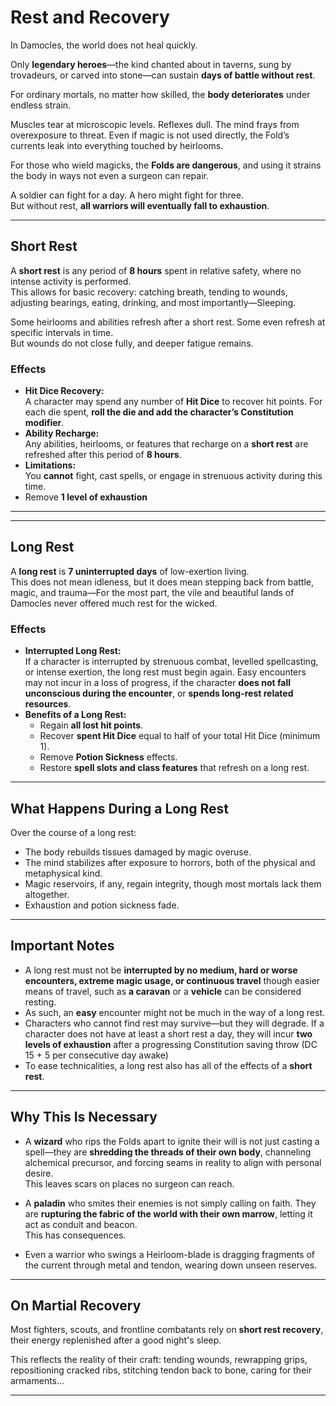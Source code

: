 # Rest and Recovery

In Damocles, the world does not heal quickly.

Only **legendary heroes**—the kind chanted about in taverns, sung by trovadeurs, or carved into stone—can sustain **days of battle without rest**.

For ordinary mortals, no matter how skilled, the **body deteriorates** under endless strain.

Muscles tear at microscopic levels. Reflexes dull. The mind frays from overexposure to threat. Even if magic is not used directly, the Fold’s currents leak into everything touched by heirlooms.

For those who wield magicks, the **Folds are dangerous**, and using it strains the body in ways not even a surgeon can repair.

A soldier can fight for a day. A hero might fight for three.  
But without rest, **all warriors will eventually fall to exhaustion**.

---

## Short Rest

A **short rest** is any period of **8 hours** spent in relative safety, where no intense activity is performed.  
This allows for basic recovery: catching breath, tending to wounds, adjusting bearings, eating, drinking, and most importantly—Sleeping.

Some heirlooms and abilities refresh after a short rest. Some even refresh at specific intervals in time.  
But wounds do not close fully, and deeper fatigue remains.

### Effects

- **Hit Dice Recovery:**  
  A character may spend any number of **Hit Dice** to recover hit points. For each die spent, **roll the die and add the character’s Constitution modifier**.
- **Ability Recharge:**  
  Any abilities, heirlooms, or features that recharge on a **short rest** are refreshed after this period of **8 hours**.
- **Limitations:**  
  You **cannot** fight, cast spells, or engage in strenuous activity during this time.
- Remove **1 level of exhaustion**

---

---

## Long Rest

A **long rest** is **7 uninterrupted days** of low-exertion living.  
This does not mean idleness, but it does mean stepping back from battle, magic, and trauma—For the most part, the vile and beautiful lands of Damocles never offered much rest for the wicked.

### Effects

- **Interrupted Long Rest:**  
  If a character is interrupted by strenuous combat, levelled spellcasting, or intense exertion, the long rest must begin again.
  Easy encounters may not incur in a loss of progress, if the character **does not fall unconscious during the encounter**, or **spends long-rest related resources**.
- **Benefits of a Long Rest:**
  - Regain **all lost hit points**.
  - Recover **spent Hit Dice** equal to half of your total Hit Dice (minimum 1).
  - Remove **Potion Sickness** effects.
  - Restore **spell slots and class features** that refresh on a long rest.

---

## What Happens During a Long Rest

Over the course of a long rest:

- The body rebuilds tissues damaged by magic overuse.
- The mind stabilizes after exposure to horrors, both of the physical and metaphysical kind.
- Magic reservoirs, if any, regain integrity, though most mortals lack them altogether.
- Exhaustion and potion sickness fade.

---

## Important Notes

- A long rest must not be **interrupted by no medium, hard or worse encounters, extreme magic usage, or continuous travel** though easier means of travel, such as **a caravan** or a **vehicle** can be considered resting.
- As such, an **easy** encounter might not be much in the way of a long rest.
- Characters who cannot find rest may survive—but they will degrade. If a character does not have at least a short rest a day, they will incur **two levels of exhaustion** after a progressing Constitution saving throw (DC 15 + 5 per consecutive day awake)
- To ease technicalities, a long rest also has all of the effects of a **short rest**.

---

## Why This Is Necessary

- A **wizard** who rips the Folds apart to ignite their will is not just casting a spell—they are **shredding the threads of their own body**, channeling alchemical precursor, and forcing seams in reality to align with personal desire.  
  This leaves scars on places no surgeon can reach.

- A **paladin** who smites their enemies is not simply calling on faith. They are **rupturing the fabric of the world with their own marrow**, letting it act as conduit and beacon.  
  This has consequences.

- Even a warrior who swings a Heirloom-blade is dragging fragments of the current through metal and tendon, wearing down unseen reserves.

---

## On Martial Recovery

Most fighters, scouts, and frontline combatants rely on **short rest recovery**, their energy replenished after a good night's sleep.

This reflects the reality of their craft: tending wounds, rewrapping grips, repositioning cracked ribs, stitching tendon back to bone, caring for their armaments...

---
